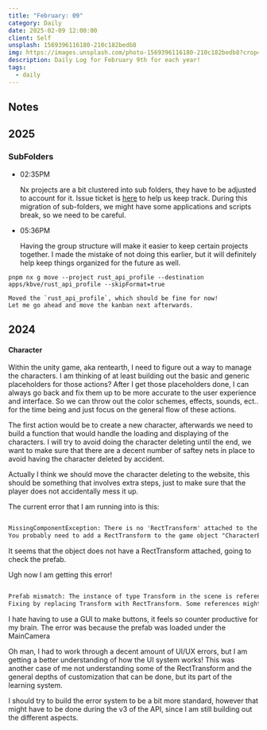 ```yaml
---
title: "February: 09"
category: Daily
date: 2025-02-09 12:00:00
client: Self
unsplash: 1569396116180-210c182bedb8
img: https://images.unsplash.com/photo-1569396116180-210c182bedb8?crop=entropy&cs=srgb&fm=jpg&ixid=MnwzNjM5Nzd8MHwxfHJhbmRvbXx8fHx8fHx8fDE2ODE3NDg2ODY&ixlib=rb-4.0.3&q=85
description: Daily Log for February 9th for each year!
tags:
  - daily
---
```


## Notes

## 2025

### SubFolders 

-   02:35PM

    Nx projects are a bit clustered into sub folders, they have to be adjusted to account for it.
    Issue ticket is [here](https://github.com/KBVE/kbve/issues/3863) to help us keep track.
    During this migration of sub-folders, we might have some applications and scripts break, so we need to be careful.

-   05:36PM

    Having the group structure will make it easier to keep certain projects together.
    I made the mistake of not doing this earlier, but it will definitely help keep things organized for the future as well.

```shell
pnpm nx g move --project rust_api_profile --destination apps/kbve/rust_api_profile --skipFormat=true

```

    Moved the `rust_api_profile`, which should be fine for now!
    Let me go ahead and move the kanban next afterwards.

## 2024

#### Character

Within the unity game, aka rentearth, I need to figure out a way to manage the characters.
I am thinking of at least building out the basic and generic placeholders for those actions?
After I get those placeholders done, I can always go back and fix them up to be more accurate to the user experience and interface.
So we can throw out the color schemes, effects, sounds, ect.. for the time being and just focus on the general flow of these actions.

The first action would be to create a new character, afterwards we need to build a function that would handle the loading and displaying of the characters.
I will try to avoid doing the character deleting until the end, we want to make sure that there are a decent number of saftey nets in place to avoid having the character deleted by accident.

Actually I think we should move the character deleting to the website, this should be something that involves extra steps, just to make sure that the player does not accidentally mess it up.

The current error that I am running into is this:

```txt

MissingComponentException: There is no 'RectTransform' attached to the "CharacterButton(Clone)" game object, but a script is trying to access it.
You probably need to add a RectTransform to the game object "CharacterButton(Clone)". Or your script needs to check if the component is attached before using it.

```

It seems that the object does not have a RectTransform attached, going to check the prefab.

Ugh now I am getting this error!

```txt

Prefab mismatch: The instance of type Transform in the scene is referencing a corresponding source object of type RectTransform in the Prefab.
Fixing by replacing Transform with RectTransform. Some references might be lost.

```

I hate having to use a GUI to make buttons, it feels so counter productive for my brain.
The error was because the prefab was loaded under the MainCamera

Oh man, I had to work through a decent amount of UI/UX errors, but I am getting a better understanding of how the UI system works!
This was another case of me not understanding some of the RectTransform and the general depths of customization that can be done, but its part of the learning system.

I should try to build the error system to be a bit more standard, however that might have to be done during the v3 of the API, since I am still building out the different aspects.

